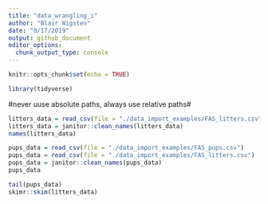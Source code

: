 ```yaml
---
title: "data_wrangling_i"
author: "Blair Wigsten"
date: "9/17/2019"
output: github_document
editor_options: 
  chunk_output_type: console
---
```


```r
knitr::opts_chunk$set(echo = TRUE)

library(tidyverse)
```

#never uuse absolute paths, always use relative paths#

```r
litters_data = read_csv(file = "./data_import_examples/FAS_litters.csv")
litters_data = janitor::clean_names(litters_data)
names(litters_data)
```

```r
pups_data = read_csv(file = "./data_import_examples/FAS_pups.csv")
pups_data = read_csv(file = "./data_import_examples/FAS_litters.csv")
pups_data = janitor::clean_names(pups_data)
pups_data

tail(pups_data)
skimr::skim(litters_data)
```






